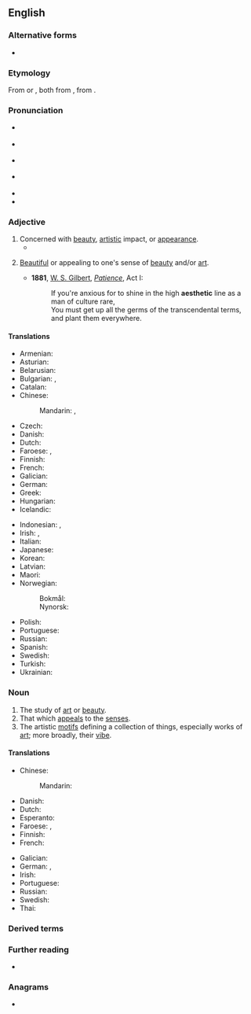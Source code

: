 {{also|æsthetic}}
==English==

===Alternative forms===
* {{alter|en|æsthetic|esthetic}}

===Etymology===
From {{der|en|de|Ästhetik}} or {{der|en|fr|esthétique}}, both from {{der|en|grc|αἰσθητικός||of sense perception}}, from {{m|grc|αἰσθάνομαι||I feel}}.

===Pronunciation===
* {{a|Conservative RP}} {{IPA|en|/es.ˈθe.tɪk/|/iːs.ˈθe.tɪk/}}
* {{a|Contemporary RP}} {{IPA|en|/ɛs.ˈθɛ.tɪk/}}
* {{a|UK}} {{IPA|en|/ɪs.ˈθe.tɪk/|/iːs.ˈθe.tɪk/}}
* {{a|GA}} {{IPA|en|/ɛs.ˈθɛ.tɪk/}}
* {{audio|en|en-us-aesthetic.ogg|Audio (US)}}
* {{rhymes|en|ɛtɪk|s=3}}

===Adjective===
{{en-adj}}

# Concerned with [[beauty]], [[artistic]] impact, or [[appearance]].
#* {{quote-journal|en|year=1941|month=August|author=C. Hamilton Ellis|title=The English Station|journal=Railway Magazine|page=358|text=If Euston is not typically English, St. Pancras is. Its façade is a nightmare of improbable Gothic. It is fairly plastered with the '''aesthetic''' ideals of 1868, and the only beautiful thing about it is Barlow's roof. It is haunted by the stuffier kind of ghost. Yet there is ''something'' about the ordered whole of St. Pancras that would make demolition a terrible pity.}}
# {{lb|en|nonstandard}} [[beautiful|Beautiful]] or appealing to one's sense of [[beauty]] and/or [[art]].
#: {{ux|en|It works well enough, but the shabby exterior offends his '''aesthetic''' sensibilities.}}
#* '''1881''', [[w:W. S. Gilbert|W. S. Gilbert]], ''[[w:Patience (opera)|Patience]]'', Act I:
#*: If you're anxious for to shine in the high '''aesthetic''' line as a man of culture rare,<br>You must get up all the germs of the transcendental terms, and plant them everywhere.
#: {{syn|en|aesthetical|esthetic|tasteful}}
#: {{ant|en|inaesthetic|unaesthetic}}

====Translations====
{{trans-top|concerned with beauty}}
* Armenian: {{t|hy|գեղագիտական}}
* Asturian: {{t|ast|estéticu}}
* Belarusian: {{t|be|эстэты́чны}}
* Bulgarian: {{t+|bg|естетичен}}, {{t+|bg|изящен}}
* Catalan: {{t+|ca|estètic}}
* Chinese:
*: Mandarin: {{t+|zh|講究}}, {{t+|zh|讲究|tr=jiǎngjiu}}
* Czech: {{t+|cs|estetický|m}}
* Danish: {{t|da|æstetisk}}
* Dutch: {{t+|nl|esthetisch}}
* Faroese: {{t|fo|fagurfrøðiligur}}, {{t|fo|listfrøðiligur}}
* Finnish: {{t+|fi|esteettinen}}
* French: {{t+|fr|esthétique}}
* Galician: {{t|gl|estético|m}}
* German: {{t+|de|ästhetisch}}
* Greek: {{t+|el|αισθητικός|m}}
* Hungarian: {{t+|hu|esztétikus}}
* Icelandic: {{t|is|sjónrænn|m}}
{{trans-mid}}
* Indonesian: {{t+|id|estetik}}, {{t+|id|estetis}}
* Irish: {{t|ga|aeistéitiúil}}, {{t|ga|aeistéitice}}
* Italian: {{t+|it|estetico}}
* Japanese: {{t|ja|美的|tr=びてきな, biteki na|alt=美的な}}
* Korean: {{t+|ko|미적(美的)}}
* Latvian: {{t|lv|estētisks}}
* Maori: {{t|mi|rerehua}}
* Norwegian:
*: Bokmål: {{t+|nb|estetisk}}
*: Nynorsk: {{t|nn|estetisk}}
* Polish: {{t+|pl|estetyczny}}
* Portuguese: {{t+|pt|estético}}
* Russian: {{t+|ru|эстети́ческий}}
* Spanish: {{t+|es|estético|m}}
* Swedish: {{t+|sv|estetisk}}
* Turkish: {{t+|tr|estetik}}
* Ukrainian: {{t|uk|естети́чний}}
{{trans-bottom}}

===Noun===
{{en-noun}}

# The study of [[art]] or [[beauty]].
# That which [[appeal]]s to the [[sense]]s.
# The artistic [[motifs]] defining a collection of things, especially works of [[art]]; more broadly, their [[vibe]].
#: {{ux|en|Her most recent works have this quirky, half-serious 90's teen culture-inspired '''aesthetic'''.}}
#: {{ux|en|I really like the goth '''aesthetic''' you've got going there.}}

====Translations====
{{trans-see|the study of art or beauty|aesthetics}}

{{trans-top|that which appeals to the senses}}
* Chinese:
*: Mandarin: {{t-needed|cmn}}
* Danish: {{t|da|æstetik|c}}
* Dutch: {{t+|nl|esthetische|n}}
* Esperanto: {{t-needed|eo}}
* Faroese: {{t|fo|fagurfrøði|f}}, {{t|fo|listfrøði|f}}
* Finnish: {{t+|fi|estetiikka}}
* French: {{t+|fr|esthétique|f}}
{{trans-mid}}
* Galician: {{t|gl|estética|f}}
* German: {{t+|de|Ästhetik|f}}, {{t|de|([[stilvolle]]) [[Schönheit]]|f}}
* Irish: {{t|ga|aeistéitiúil}}
* Portuguese: {{t+|pt|estética|f}}
* Russian: {{t+|ru|эсте́тика|f}}
* Swedish: {{t+|sv|estetik}}
* Thai: {{t-needed|th}}
{{trans-bottom}}

===Derived terms===
{{der3|en|aesthete|aesthetically|aesthetician|aesthetics|aesthetisation}}

===Further reading===
* {{R:Keywords|page=31}}

===Anagrams===
* {{anagrams|en|a=aceehistt|cheatiest}}

{{C|en|Appearance|Art}}